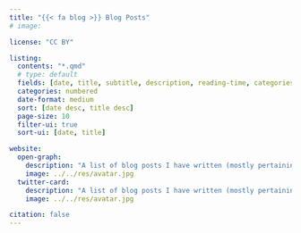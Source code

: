 ```yaml
---
title: "{{< fa blog >}} Blog Posts"
# image: 

license: "CC BY"

listing:
  contents: "*.qmd"
  # type: default
  fields: [date, title, subtitle, description, reading-time, categories] # file-modified 
  categories: numbered
  date-format: medium
  sort: [date desc, title desc]
  page-size: 10
  filter-ui: true
  sort-ui: [date, title]

website:
  open-graph:
    description: "A list of blog posts I have written (mostly pertaining to R and Stats)"
    image: ../../res/avatar.jpg
  twitter-card:
    description: "A list of blog posts I have written (mostly pertaining to R and Stats)"
    image: ../../res/avatar.jpg

citation: false
---
```

